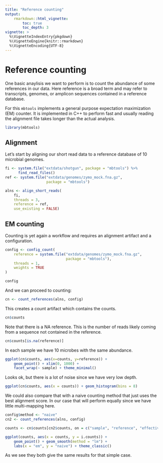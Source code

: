 ```yaml
---
title: "Reference counting"
output:
    rmarkdown::html_vignette:
        toc: true
        toc_depth: 3
vignette: >
  %\VignetteIndexEntry{pkgdown}
  %\VignetteEngine{knitr::rmarkdown}
  %\VignetteEncoding{UTF-8}
---
```


# Reference counting

One basic anaylisis we want to perform is to count the abundance of some references
in our data. Here reference is a broad term and may refer to transcripts, genomes,
or amplicon sequences contained in a reference database.

For this `mbtools` implements a general purpose expectation maximization (EM) counter.
It is implemented in C++ to perform fast and usually reading the alignment file takes
longer than the actual analysis.

```r
library(mbtools)
```

## Alignment

Let's start by aligning our short read data to a reference database of 10 microbial
genomes.

```r
fi <- system.file("extdata/shotgun", package = "mbtools") %>%
      find_read_files()
ref <- system.file("extdata/genomes/zymo_mock.fna.gz",
                   package = "mbtools")

alns <- align_short_reads(
    fi,
    threads = 3,
    reference = ref,
    use_existing = FALSE)
```

## EM counting

Counting is yet again a workflow and requires an alignment artifact and a configuration.

```r
config <- config_count(
    reference = system.file("extdata/genomes/zymo_mock.fna.gz",
                            package = "mbtools"),
    threads = 1,
    weights = TRUE
)

config
```

And we can proceed to counting:

```r
cn <- count_references(alns, config)
```

This creates a count artifact which contains the counts.

```r
cn$counts
```

Note that there is a NA reference. This is the number of reads likely coming
from a sequence not contained in the reference.

```r
cn$counts[is.na(reference)]
```

In each sample we have 10 microbes with the same abundance.

```r
ggplot(cn$counts, aes(x=counts, y=reference)) +
    geom_point() + xlim(0, 1000) +
    facet_wrap(~ sample) + theme_minimal()
```

Looks ok, but there is a lot of noise since we have very low depth.

```r
ggplot(cn$counts, aes(x = counts)) + geom_histogram(bins = 8)
```

We could also compare that with a naive counting method that just uses the best
alignment score. In our case that will perform equally since we have little
multi-mapping here.

```r
config$method <- "naive"
cn2 <- count_references(alns, config)

counts <- cn$counts[cn2$counts, on = c("sample", "reference", "effective_length")]

ggplot(counts, aes(x = counts, y = i.counts)) +
    geom_point() + geom_smooth(method = "lm") +
    labs(x = "em", y = "naive") + theme_classic()
```

As we see they both give the same results for that simple case.
